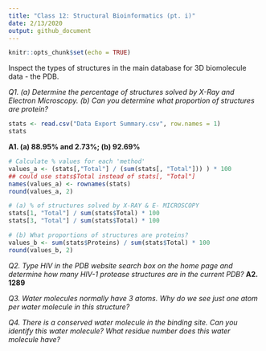 ```yaml
---
title: "Class 12: Structural Bioinformatics (pt. i)"
date: 2/13/2020
output: github_document
---
```


```r
knitr::opts_chunk$set(echo = TRUE)
```

Inspect the types of structures in the main database for 3D biomolecule data - the PDB.

*Q1. (a) Determine the percentage of structures solved by X-Ray and Electron Microscopy. (b) Can you determine what proportion of structures are protein?*
```r
stats <- read.csv("Data Export Summary.csv", row.names = 1)
stats
```
**A1. (a) 88.95% and 2.73%; (b) 92.69%**
```r
# Calculate % values for each 'method'
values_a <- (stats[,"Total"] / (sum(stats[, "Total"])) ) * 100
## could use stats$Total instead of stats[, "Total"]
names(values_a) <- rownames(stats)
round(values_a, 2)

# (a) % of structures solved by X-RAY & E- MICROSCOPY
stats[1, "Total"] / sum(stats$Total) * 100
stats[3, "Total"] / sum(stats$Total) * 100

# (b) What proportions of structures are proteins?
values_b <- sum(stats$Proteins) / sum(stats$Total) * 100
round(values_b, 2)
```

*Q2. Type HIV in the PDB website search box on the home page and determine how many HIV-1 protease structures are in the current PDB?*
**A2. 1289**

*Q3. Water molecules normally have 3 atoms. Why do we see just one atom per water molecule in this structure?*

*Q4. There is a conserved water molecule in the binding site. Can you identify this water molecule? What residue number does this water molecule have?*
